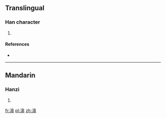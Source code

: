 ==Translingual==

===Han character===
{{Han char|rn=85|rad=水|as=10|sn=13|four=36143|canj=EHAJ}}

# {{defn|Han|sort=水10}}

====References====
* {{Han ref|kx=0643.241|dkj=18066|hdz=31701.040|uh=6EDC|ud=28380|bh=DE5C|bd=56924}}

----

==Mandarin==

===Hanzi===
{{cmn-hanzi|pin=[[gāo]] ([[gao1]]), [[háo]] ([[hao2]]), [[zè]] ([[ze4]])|wg=kao<sup>1</sup>, hao<sup>2</sup>, tse<sup>4</sup>}}

# {{defn|lang=cmn|sort=水10}}

[[fr:滜]]
[[pl:滜]]
[[zh:滜]]